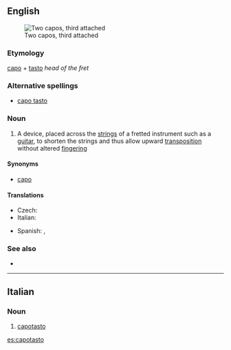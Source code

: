 ==English==
[[File:Kapodaster.JPG|thumb|Two capos, third attached]]

===Etymology===
{{etyl|it}} [[capo]] + [[tasto]] ''head of the fret''

===Alternative spellings===
* [[capo tasto]]

===Noun===
{{en-noun}}

# {{music}} A device, placed across the [[string]]s of a fretted instrument such as a [[guitar]], to shorten the strings and thus allow upward [[transposition]] without altered [[fingering]]

====Synonyms====
* [[capo]]

====Translations====
{{trans-top|device placed across the strings}}
* Czech: {{t|cs|kapodastr|m}}
* Italian: {{t-|it|capotasto}}
{{trans-mid}}
* Spanish: {{t+|es|ceja|f}}, {{t-|es|cejilla|f}}
{{trans-bottom}}

===See also===
* {{commonslite|capo}}

----

==Italian==

===Noun===
{{it-noun|capotast|m|o|i}}

# {{music|lang=it}} [[#English|capotasto]]

[[es:capotasto]]